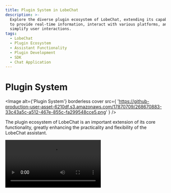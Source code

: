 ```yaml
---
title: Plugin System in LobeChat
description: >-
  Explore the diverse plugin ecosystem of LobeChat, extending its capabilities
  to provide real-time information, interact with various platforms, and
  simplify user interactions.
tags:
  - LobeChat
  - Plugin Ecosystem
  - Assistant Functionality
  - Plugin Development
  - SDK
  - Chat Application
---
```


# Plugin System

<Image
  alt={'Plugin System'}
  borderless
  cover
  src={
    'https://github-production-user-asset-6210df.s3.amazonaws.com/17870709/268670883-33c43a5c-a512-467e-855c-fa299548cce5.png'
  }
/>

The plugin ecosystem of LobeChat is an important extension of its core functionality, greatly enhancing the practicality and flexibility of the LobeChat assistant.

<Video src="https://github.com/lobehub/lobe-chat/assets/28616219/f29475a3-f346-4196-a435-41a6373ab9e2" />

By utilizing plugins, LobeChat assistants can obtain and process real-time information, such as searching for web information and providing users with instant and relevant news.

In addition, these plugins are not limited to news aggregation, but can also extend to other practical functions, such as quickly searching documents, generating images, obtaining data from various platforms like Bilibili, Steam, and interacting with various third-party services.

Learn more about [plugin usage](/en-US/usage/plugins/basic) by checking it out.

<Callout type={'tip'}>
  To help developers better participate in this ecosystem, we provide comprehensive development
  resources. This includes detailed component development documentation, a fully-featured software
  development kit (SDK), and template examples, all aimed at simplifying the development process and
  lowering the entry barrier for developers.
</Callout>

<Callout type={'important'}>
  We welcome developers to utilize these resources, unleash their creativity, and write
  feature-rich, user-friendly plugins. Through collective efforts, we can continuously expand the
  functional boundaries of the chat application and explore a more intelligent and efficient
  creativity platform.
</Callout>

## Plugin Ecosystem

<Callout>
  If you are interested in plugin development, please refer to our [📘 Plugin Development
  Guide](/en/usage/plugins/development) in the Wiki.
</Callout>

- [lobe-chat-plugins][lobe-chat-plugins]: This is the plugin index for LobeChat. It retrieves the list of plugins from the index.json of this repository and displays them to the users.
- [chat-plugin-template][chat-plugin-template]: Chat Plugin plugin development template, you can quickly create a new plugin project through the project template.
- [@lobehub/chat-plugin-sdk][chat-plugin-sdk]: The LobeChat plugin SDK can help you create excellent Lobe Chat plugins.
- [@lobehub/chat-plugins-gateway][chat-plugins-gateway]: The LobeChat plugin gateway is a backend service that serves as the gateway for LobeChat plugins. We deploy this service using Vercel.

### Roadmap Progress

The plugin system of LobeChat has now entered a stable stage, and we have basically completed most of the functionality required by the plugin system. However, we are still planning and considering the new possibilities that plugins can bring to us. You can learn more in the following Issues:

<Steps>
  ### ✅ Phase One of Plugins

Implementing the separation of plugins from the main body, splitting the plugins into independent repositories for maintenance, and implementing dynamic loading of plugins. [**#73**](https://github.com/lobehub/lobe-chat/issues/73)

### ✅ Phase Two of Plugins

The security and stability of plugin usage, more accurate presentation of abnormal states, maintainability and developer-friendliness of the plugin architecture. [**#97**](https://github.com/lobehub/lobe-chat/issues/97)

### ✅ Phase Three of Plugins

Higher-level and improved customization capabilities, support for OpenAPI schema invocation, compatibility with ChatGPT plugins, and the addition of Midjourney plugins. [**#411**](https://github.com/lobehub/lobe-chat/discussions/#411)

### 💭 Phase Four of Plugins

Comprehensive authentication, visual configuration of plugin definitions, Plugin SDK CLI, Python language development template, any other ideas? Join the discussion: [**#1310**](https://github.com/lobehub/lobe-chat/discussions/#1310)

</Steps>

[chat-plugin-sdk]: https://github.com/lobehub/chat-plugin-sdk
[chat-plugin-template]: https://github.com/lobehub/chat-plugin-template
[chat-plugins-gateway]: https://github.com/lobehub/chat-plugins-gateway
[lobe-chat-plugins]: https://github.com/lobehub/lobe-chat-plugins
